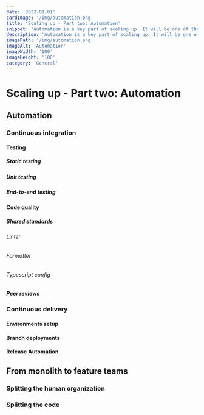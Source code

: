 ```yaml
---
date: '2022-01-01'
cardImage: '/img/automation.png'
title: 'Scaling up - Part two: Automation'
snippet: 'Automation is a key part of scaling up. It will be one of the main driver in keeping the cost of growing down.'
description: 'Automation is a key part of scaling up. It will be one of the main driver in keeping the cost of growing down.'
imagePath: '/img/automation.png'
imageAlt: 'Automation'
imageWidth: '100'
imageHeight: '100'
category: 'General'
---
```



# Scaling up - Part two: Automation

<PostIntro date='Apr 1st 2022' category='General' />

## Automation

### Continuous integration

#### Testing

##### Static testing

##### Unit testing

##### End-to-end testing

#### Code quality

##### Shared standards

###### Linter

###### Formatter

###### Typescript config

##### Peer reviews

### Continuous delivery

#### Environments setup

#### Branch deployments

#### Release Automation

## From monolith to feature teams

### Splitting the human organization

### Splitting the code
